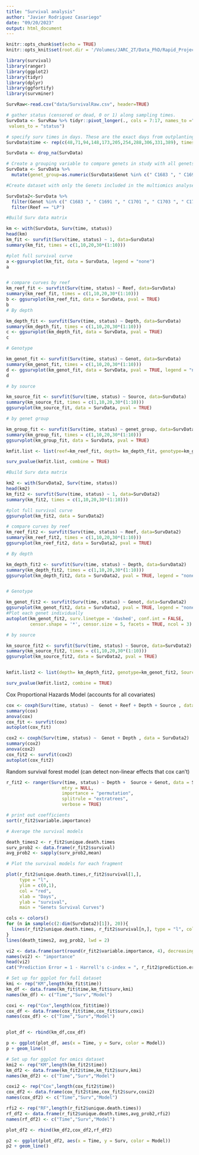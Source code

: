 ```yaml
---
title: "Survival analysis"
author: "Javier Rodriguez Casariego"
date: "09/20/2023"
output: html_document
---
```


```r
knitr::opts_chunk$set(echo = TRUE)
knitr::opts_knit$set(root.dir = '/Volumes/JARC_2T/Data_PhD/Rapid_Project/Clonal_divergence/ACER_clonal_divergence/Demographic_AnalysisR/')
```
 
```r
library(survival)
library(ranger)
library(ggplot2)
library(tidyr)
library(dplyr)
library(ggfortify)
library(survminer)
```

```r

SurvRaw<-read.csv("data/SurvivalRaw.csv", header=TRUE)

# gather status (censored or dead, 0 or 1) along sampling times. 
SurvData <- SurvRaw %>% tidyr::pivot_longer(., cols = 7:17, names_to ="time",
 values_to = "status")

# specify surv times in days. These are the exact days from outplanting to each sampling
SurvData$time <- rep(c(48,71,94,148,173,205,254,288,306,331,389), times = 400)

SurvData <- drop_na(SurvData)

# Create a grouping variable to compare genets in study with all genets
SurvData <- SurvData %>% 
  mutate(genet_group=as.numeric(SurvData$Genot %in% c(" C1683 ", " C1691 ", " C1701 ", " C1703 ", " C1708 ", " C1713 ", " C1722 ", " C1725 ", " C1727 ", " C1732 ", " C1733 ", " C1741 ")))

#Create dataset with only the Genets included in the multiomics analyses and only LP reef

SurvData2<-SurvData %>%
  filter(Genot %in% c(" C1683 ", " C1691 ", " C1701 ", " C1703 ", " C1708 ", " C1713 ", " C1722 ", " C1725 ", " C1727 ", " C1732 ", " C1733 ", " C1741 ")) %>%
  filter(Reef == "LP")

```

```r

#Build Surv data matrix

km <- with(SurvData, Surv(time, status))
head(km)
km_fit <- survfit(Surv(time, status) ~ 1, data=SurvData)
summary(km_fit, times = c(1,10,20,30*(1:10)))

#plot full survival curve 
a <-ggsurvplot(km_fit, data = SurvData, legend = "none")
a


# compare curves by reef
km_reef_fit <- survfit(Surv(time, status) ~ Reef, data=SurvData)
summary(km_reef_fit, times = c(1,10,20,30*(1:10)))
b <- ggsurvplot(km_reef_fit, data = SurvData, pval = TRUE)
b
# By depth

km_depth_fit <- survfit(Surv(time, status) ~ Depth, data=SurvData)
summary(km_depth_fit, times = c(1,10,20,30*(1:10)))
c <- ggsurvplot(km_depth_fit, data = SurvData, pval = TRUE)
c

# Genotype

km_genot_fit <- survfit(Surv(time, status) ~ Genot, data=SurvData)
summary(km_genot_fit, times = c(1,10,20,30*(1:10)))
d <- ggsurvplot(km_genot_fit, data = SurvData, pval = TRUE, legend = "none") # legend is too large with all genotypes
d

# by source

km_source_fit <- survfit(Surv(time, status) ~ Source, data=SurvData)
summary(km_source_fit, times = c(1,10,20,30*(1:10)))
ggsurvplot(km_source_fit, data = SurvData, pval = TRUE)

# by genet group

km_group_fit <- survfit(Surv(time, status) ~ genet_group, data=SurvData)
summary(km_group_fit, times = c(1,10,20,30*(1:10)))
ggsurvplot(km_group_fit, data = SurvData, pval = TRUE)

kmfit.list <- list(reef=km_reef_fit, depth= km_depth_fit, genotype=km_genot_fit, Source= km_source_fit, Genet_group=km_group_fit)

surv_pvalue(kmfit.list, combine = TRUE)


```


```r

#Build Surv data matrix

km2 <- with(SurvData2, Surv(time, status))
head(km2)
km_fit2 <- survfit(Surv(time, status) ~ 1, data=SurvData2)
summary(km_fit2, times = c(1,10,20,30*(1:10)))

#plot full survival curve 
ggsurvplot(km_fit2, data = SurvData2)

# compare curves by reef
km_reef_fit2 <- survfit(Surv(time, status) ~ Reef, data=SurvData2)
summary(km_reef_fit2, times = c(1,10,20,30*(1:10)))
ggsurvplot(km_reef_fit2, data = SurvData2, pval = TRUE)

# By depth

km_depth_fit2 <- survfit(Surv(time, status) ~ Depth, data=SurvData2)
summary(km_depth_fit2, times = c(1,10,20,30*(1:10)))
ggsurvplot(km_depth_fit2, data = SurvData2, pval = TRUE, legend = "none")


# Genotype

km_genot_fit2 <- survfit(Surv(time, status) ~ Genot, data=SurvData2)
ggsurvplot(km_genot_fit2, data = SurvData2, pval = TRUE, legend = "none")
#Plot each genet individually
autoplot(km_genot_fit2, surv.linetype = 'dashed', conf.int = FALSE,
         censor.shape = '*', censor.size = 5, facets = TRUE, ncol = 3)

# by source

km_source_fit2 <- survfit(Surv(time, status) ~ Source, data=SurvData2)
summary(km_source_fit2, times = c(1,10,20,30*(1:10)))
ggsurvplot(km_source_fit2, data = SurvData2, pval = TRUE)


kmfit.list2 <- list(depth= km_depth_fit2, genotype=km_genot_fit2, Source= km_source_fit2)

surv_pvalue(kmfit.list2, combine = TRUE)


```
Cox Proportional Hazards Model (accounts for all covariates)

```r

cox <- coxph(Surv(time, status) ~  Genot + Reef + Depth + Source , data = SurvData)
summary(cox)
anova(cox)
cox_fit <- survfit(cox)
autoplot(cox_fit)

```
```r

cox2 <- coxph(Surv(time, status) ~  Genot + Depth , data = SurvData2)
summary(cox2)
anova(cox2)
cox_fit2 <- survfit(cox2)
autoplot(cox_fit2)

```


Random survival forest model (can detect non-linear effects that cox can't)


```r

r_fit2 <- ranger(Surv(time, status) ~ Depth +  Source + Genot, data = SurvData2,
                     mtry = NULL,
                     importance = "permutation",
                     splitrule = "extratrees",
                     verbose = TRUE)

# print out coefficients
sort(r_fit2$variable.importance)

# Average the survival models

death_times2 <- r_fit2$unique.death.times 
surv_prob2 <- data.frame(r_fit2$survival)
avg_prob2 <- sapply(surv_prob2,mean)

# Plot the survival models for each fragment

plot(r_fit2$unique.death.times,r_fit2$survival[1,], 
     type = "l", 
     ylim = c(0,1),
     col = "red",
     xlab = "Days",
     ylab = "survival",
     main = "Genets Survival Curves")

cols <- colors()
for (n in sample(c(2:dim(SurvData2)[1]), 20)){
  lines(r_fit2$unique.death.times, r_fit2$survival[n,], type = "l", col = cols[n])
}
lines(death_times2, avg_prob2, lwd = 2)

vi2 <- data.frame(sort(round(r_fit2$variable.importance, 4), decreasing = TRUE))
names(vi2) <- "importance"
head(vi2)
cat("Prediction Error = 1 - Harrell's c-index = ", r_fit2$prediction.error)


```


```r

# Set up for ggplot for full dataset
kmi <- rep("KM",length(km_fit$time))
km_df <- data.frame(km_fit$time,km_fit$surv,kmi)
names(km_df) <- c("Time","Surv","Model")

coxi <- rep("Cox",length(cox_fit$time))
cox_df <- data.frame(cox_fit$time,cox_fit$surv,coxi)
names(cox_df) <- c("Time","Surv","Model")


plot_df <- rbind(km_df,cox_df)

p <- ggplot(plot_df, aes(x = Time, y = Surv, color = Model))
p + geom_line()

# Set up for ggplot for omics dataset
kmi2 <- rep("KM",length(km_fit2$time))
km_df2 <- data.frame(km_fit2$time,km_fit2$surv,kmi)
names(km_df2) <- c("Time","Surv","Model")

coxi2 <- rep("Cox",length(cox_fit2$time))
cox_df2 <- data.frame(cox_fit2$time,cox_fit2$surv,coxi2)
names(cox_df2) <- c("Time","Surv","Model")

rfi2 <- rep("RF",length(r_fit2$unique.death.times))
rf_df2 <- data.frame(r_fit2$unique.death.times,avg_prob2,rfi2)
names(rf_df2) <- c("Time","Surv","Model")

plot_df2 <- rbind(km_df2,cox_df2,rf_df2)

p2 <- ggplot(plot_df2, aes(x = Time, y = Surv, color = Model)) 
p2 + geom_line()





```

